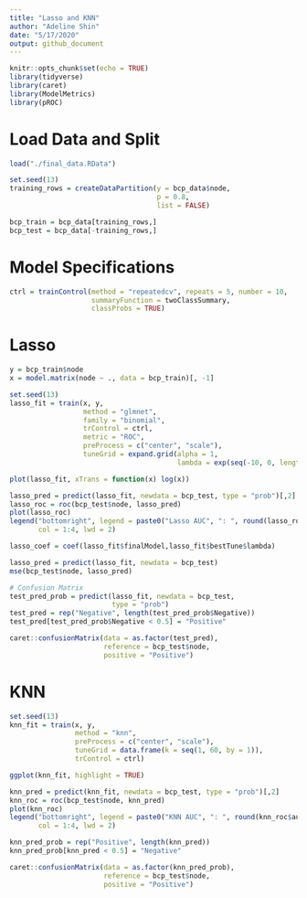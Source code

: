 ```yaml
---
title: "Lasso and KNN"
author: "Adeline Shin"
date: "5/17/2020"
output: github_document
---
```


```r
knitr::opts_chunk$set(echo = TRUE)
library(tidyverse)
library(caret)
library(ModelMetrics)
library(pROC)
```

# Load Data and Split
```r
load("./final_data.RData")

set.seed(13)
training_rows = createDataPartition(y = bcp_data$node,
                                    p = 0.8,
                                    list = FALSE)

bcp_train = bcp_data[training_rows,]
bcp_test = bcp_data[-training_rows,]
```

# Model Specifications
```r
ctrl = trainControl(method = "repeatedcv", repeats = 5, number = 10,
                    summaryFunction = twoClassSummary,
                    classProbs = TRUE)
```

# Lasso
```r
y = bcp_train$node
x = model.matrix(node ~ ., data = bcp_train)[, -1]

set.seed(13)
lasso_fit = train(x, y,
                  method = "glmnet",
                  family = "binomial",
                  trControl = ctrl,
                  metric = "ROC",
                  preProcess = c("center", "scale"),
                  tuneGrid = expand.grid(alpha = 1, 
                                         lambda = exp(seq(-10, 0, length = 100))))

plot(lasso_fit, xTrans = function(x) log(x))

lasso_pred = predict(lasso_fit, newdata = bcp_test, type = "prob")[,2]
lasso_roc = roc(bcp_test$node, lasso_pred)
plot(lasso_roc)
legend("bottomright", legend = paste0("Lasso AUC", ": ", round(lasso_roc$auc, 3)),
       col = 1:4, lwd = 2)

lasso_coef = coef(lasso_fit$finalModel,lasso_fit$bestTune$lambda)

lasso_pred = predict(lasso_fit, newdata = bcp_test)
mse(bcp_test$node, lasso_pred)

# Confusion Matrix
test_pred_prob = predict(lasso_fit, newdata = bcp_test,
                         type = "prob")
test_pred = rep("Negative", length(test_pred_prob$Negative))
test_pred[test_pred_prob$Negative < 0.5] = "Positive"

caret::confusionMatrix(data = as.factor(test_pred),
                       reference = bcp_test$node,
                       positive = "Positive")
```

# KNN
```r
set.seed(13)
knn_fit = train(x, y,
                method = "knn",
                preProcess = c("center", "scale"),
                tuneGrid = data.frame(k = seq(1, 60, by = 1)),
                trControl = ctrl)

ggplot(knn_fit, highlight = TRUE)

knn_pred = predict(knn_fit, newdata = bcp_test, type = "prob")[,2]
knn_roc = roc(bcp_test$node, knn_pred)
plot(knn_roc)
legend("bottomright", legend = paste0("KNN AUC", ": ", round(knn_roc$auc, 3)),
       col = 1:4, lwd = 2)

knn_pred_prob = rep("Positive", length(knn_pred))
knn_pred_prob[knn_pred < 0.5] = "Negative"

caret::confusionMatrix(data = as.factor(knn_pred_prob),
                       reference = bcp_test$node,
                       positive = "Positive")
```


